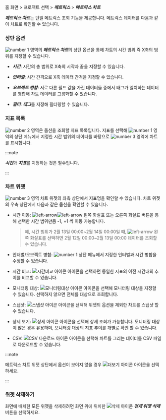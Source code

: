 홈 화면 > 프로젝트 선택 > ***메트릭스*** > ***메트릭스 차트***

***메트릭스 차트***는 단일 메트릭스 조회 기능을 제공합니다. 메트릭스 데이터를 다음과 같이 차트로 확인할 수 있습니다. 

<ImgLang img='metrics-chart-item.png' desc='메트릭스 차트' />

### 상단 옵션

![number 1](/img/number-01.png) 영역의 ***메트릭스 차트***의 상단 옵션을 통해 차트의 시간 범위 즉 X축의 범위를 지정할 수 있습니다.

* ***시간***: 시간의 총 범위로 X축의 시작과 끝을 지정할 수 있습니다.

* ***인터벌***: 시간 간격으로 X축 데이터 간격을 지정할 수 있습니다.

* ***오브젝트 병합***: 서로 다른 필드 값을 가진 데이터들 중에서 태그가 일치하는 데이터를 병합해 차트 데이터를 그룹화할 수 있습니다.

* ***필터***: ***태그***를 지정해 필터링할 수 있습니다. 

### 지표 목록

![number 2](/img/number-02.png) 영역은 옵션을 조회할 지표 목록입니다. 지표를 선택해 ![number 1](/img/number-01.png) 영역의 상단 메뉴에서 지정한 시간 범위의 데이터를 바탕으로 ![number 3](/img/number-03.png) 영역에 차트를 표시합니다.

:::note

***시간***과 ***지표***를 지정하는 것은 필수입니다.

:::

### 차트 위젯

![number 3](/img/number-03.png) 영역 차트 위젯의 좌측 상단에서 지표명을 확인할 수 있습니다. 차트 위젯의 우측 상단에서 다음과 같은 옵션을 확인할 수 있습니다.

<ImgLang img='metrics-chart-widget-upper.png' desc='메트릭스 차트 위젯 상단' />

* 시간 이동: ![left-arrow](/img/ic-caret-left.svg)![left-arrow](/img/ic-caret-right.svg) 왼쪽 화살표 또는 오른쪽 화살표 버튼을 통해 선택한 시간 범위만큼 -1, +1 씩 이동 가능합니다. 

  >예, 시간 범위가 2월 13일 00:00\~2월 14일 00:00일 때, ![left-arrow](/img/ic-caret-left.svg) 왼쪽 화살표를 선택하면 2월 12일 00:00\~2월 13일 00:00 데이터를 조회할 수 있습니다.

* 인터벌/오브젝트 병합: ![number 1](/img/number-01.png) 상단 메뉴에서 지정한 인터벌과 시간 병합을 수정할 수 있습니다.

* 시간 비교: ![시간비교 아이콘](/img/ic-hourgalss.svg) 아이콘을 선택하면 동일한 지표의 이전 시간대의 추이를 비교할 수 있습니다.

* 모니터링 대상: ![모니터링대상 아이콘](/img/ic-filter-bl.svg) 아이콘을 선택해 모니터링 대상을 지정할 수 있습니다. 선택하지 않으면 전체를 대상으로 조회합니다.

* 스냅샷: ![스냅샷 아이콘](/img/ic-camera.svg) 아이콘을 선택해 위젯의 옵션을 제외한 차트를 스냅샷 할 수 있습니다.

* 상세 보기: ![상세 아이콘](/img/ico-detail.svg) 아이콘을 선택해 상세 조회가 가능합니다. 모니터링 대상이 많은 경우 유용하며, 모니터링 대상의 지표 추이를 개별로 확인 할 수 있습니다.

* CSV: ![CSV 다운로드 아이콘](/img/ico-csv.svg) 아이콘을 선택해 차트를 그리는 데이터를 CSV 파일로 다운로드할 수 있습니다.

:::note

메트릭스 차트 위젯 상단에서 옵션이 보이지 않을 경우 ![더보기 아이콘](/img/ico-more.svg) 아이콘을 선택하세요.

:::


### 위젯 삭제하기

화면에 배치한 모든 위젯을 삭제하려면 화면 위에 위치한 ![삭제 아이콘](/img/ico-trash.svg) ***전체 위젯 삭제*** 버튼을 선택하세요.